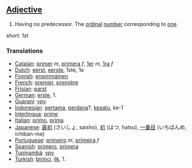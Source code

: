 ==[[Adjective]]==

# Having no predecessor. The [[ordinal]] [[number]] corresponding to [[one]].

short: 1st

===Translations===

*[[Catalan]]: [[primer]] ''m'', [[primera]] ''f'', [[1er]] ''m'', [[1ra]] ''f''
*[[Dutch]]: [[eerst]], [[eerste]], 1ste, 1e
*[[Finnish]]: [[ensimmäinen]]
*[[French]]: [[premier]], [[première]]
*[[Frisian]]: [[earst]]
*[[German]]: [[erste]], 1.
*[[Guarani]]: [[ypy]]
*[[Indonesian]]: [[pertama]], [[perdana]]?, [[kesatu]], ke-1
*[[Interlingua]]: [[prime]]
*[[Italian]]: [[primo]], [[prima]]
*[[Japanese]]: [[最初]] (さいしょ, saisho), [[初]] (はつ, hatsu), [[一番目]] (いちばんめ, ichiban-me)
*[[Portuguese]]: [[primeiro]] ''m'', [[primeira]] ''f''
*[[Spanish]]: [[primero]], [[primera]]
*[[Tupinambá]]: [[ypy]]
*[[Turkish]]: [[birinci]], [[ilk]], 1.